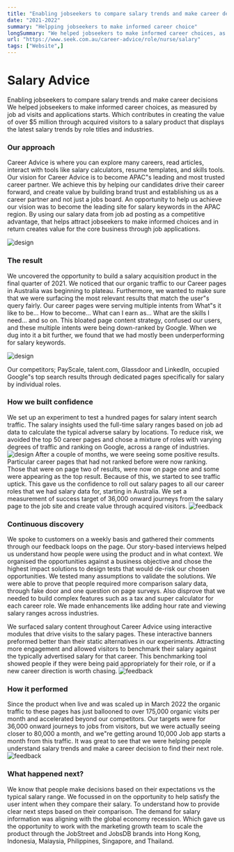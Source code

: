 ```yaml
---
title: "Enabling jobseekers to compare salary trends and make career decisions"
date: "2021-2022"
summary: "Helpping jobseekers to make informed career choice"
longSummary: "We helped jobseekers to make informed career choices, as measured by job ad visits and applications starts. Increating the value of over $5 million through acquired visitors to the latest salary trends by role titles and industries."
url: "https://www.seek.com.au/career-advice/role/nurse/salary"
tags: ["Website",]
---
```



# Salary Advice
Enabling jobseekers to compare salary trends and make career decisions
We helped jobseekers to make informed career choices, as measured by job ad visits and applications starts. Which contributes in creating the value of over $5 million through acquired visitors to a salary product that displays the latest salary trends by role titles and industries. 

<LinkPreview
  title="Nurse salary"
  imageUrl="/projects/seek-salary/mental-health-nurse-module.jpg"
  description="Discover the salary range for Nurse roles to make an informed choice about your career."
  link="https://www.seek.com.au/career-advice/role/nurse/salary"
/>


### Our approach
Career Advice is where you can explore many careers, read articles, interact with tools like salary calculators, resume templates, and skills tools. Our vision for Career Advice is to become APAC"s leading and most trusted career partner. We achieve this by helping our candidates drive their career forward, and create value by building brand trust and establishing us as a career partner and not just a jobs board. An opportunity to help us achieve our vision was to become the leading site for salary keywords in the APAC region. By using our salary data from job ad posting as a competitive advantage, that helps attract jobseekers to make informed choices and in return creates value for the core business through job applications.

<Image
  src="/projects/seek-salary/hand.jpg"
  alt="design"
  width={1458}
  height={761}
  contained
  size="lg"
/>

### The result
We uncovered the opportunity to build a salary acquisition product in the final quarter of 2021. We noticed that our organic traffic to our Career pages in Australia was beginning to plateau. Furthermore, we wanted to make sure that we were surfacing the most relevant results that match the user"s query fairly. Our career pages were serving multiple intents from What"s it like to be… How to become… What can I earn as… What are the skills I need… and so on. This bloated page content strategy, confused our users, and these multiple intents were being down-ranked by Google. When we dug into it a bit further, we found that we had mostly been underperforming for salary keywords.

<Image
  src="/projects/seek-salary/competitor-organic-traffic.jpg"
  alt="design"
  width={1458}
  height={761}
  contained
/>


Our competitors; PayScale, talent.com, Glassdoor and LinkedIn, occupied Google"s top search results through dedicated pages specifically for salary by individual roles.

### How we built confidence
We set up an experiment to test a hundred pages for salary intent search traffic. The salary insights used the full-time salary ranges based on job ad data to calculate the typical adverse salary by locations. To reduce risk, we avoided the top 50 career pages and chose a mixture of roles with varying degrees of traffic and ranking on Google, across a range of industries.
<Image
  src="/projects/seek-salary/salary.jpg"
  alt="design"
  width={1458}
  height={761}
  contained
/>
After a couple of months, we were seeing some positive results. Particular career pages that had not ranked before were now ranking. Those that were on page two of results, were now on page one and some were appearing as the top result. Because of this, we started to see traffic uptick. This gave us the confidence to roll out salary pages to all our career roles that we had salary data for, starting in Australia. We set a measurement of success target of 36,000 onward journeys from the salary page to the job site and create value through acquired visitors.
<Image
  src="/projects/seek-salary/salary-feedback.jpg"
  alt="feedback"
  width={1458}
  height={761}
  contained
/>
### Continuous discovery
We spoke to customers on a weekly basis and gathered their comments through our feedback loops on the page. Our story-based interviews helped us understand how people were using the product and in what context. We organised the opportunities against a business objective and chose the highest impact solutions to design tests that would de-risk our chosen opportunities. We tested many assumptions to validate the solutions. We were able to prove that people required more comparison salary data, through fake door and one question on page surveys. Also disprove that we needed to build complex features such as a tax and super calculator for each career role. We made enhancements like adding hour rate and viewing salary ranges across industries.

We surfaced salary content throughout Career Advice using interactive modules that drive visits to the salary pages. These interactive banners preformed better than their static alternatives in our experiments. Attracting more engagement and allowed visitors to benchmark their salary against the typically advertised salary for that career. This benchmarking tool showed people if they were being paid appropriately for their role, or if a new career direction is worth chasing.
<Image
  src="/projects/seek-salary/performance.jpg"
  alt="feedback"
  width={1458}
  height={761}
  contained
/>
### How it performed
Since the product when live and was scaled up in March 2022 the organic traffic to these pages has just ballooned to over 175,000 organic visits per month and accelerated beyond our competitors. Our targets were for 36,000 onward journeys to jobs from visitors, but we were actually seeing closer to 80,000 a month, and we"re getting around 10,000 Job app starts a month from this traffic. It was great to see that we were helping people understand salary trends and make a career decision to find their next role.
<Image
  src="/projects/seek-salary/salary-push.jpg"
  alt="feedback"
  width={1458}
  height={761}
  contained
/>
### What happened next?
We know that people make decisions based on their expectations vs the typical salary range. We focussed in on the opportunity to help satisfy the user intent when they compare their salary. To understand how to provide clear next steps based on their comparison. The demand for salary information was aligning with the global economy recession. Which gave us the opportunity to work with the marketing growth team to scale the product through the JobStreet and JobsDB brands into Hong Kong, Indonesia, Malaysia, Philippines, Singapore, and Thailand.